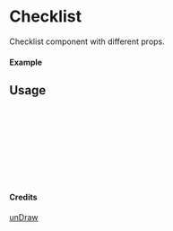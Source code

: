 
<Meta of={Checklist} title="unDraw/Checklist" />

# Checklist

Checklist component with different props.

#### Example

<Canvas of={Checklist.Primary} />

## Usage

```ts
import { Checklist } from "yadl-ui";

const Example = () => {
  return (
      <Checklist />
  );
};

export default Example;
```

#### Credits
[unDraw](https://undraw.co/illustrations)
